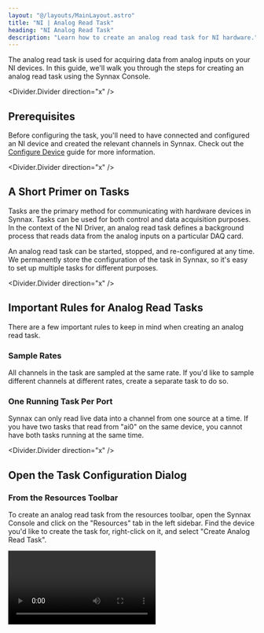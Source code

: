 ```yaml
---
layout: "@/layouts/MainLayout.astro"
title: "NI | Analog Read Task"
heading: "NI Analog Read Task"
description: "Learn how to create an analog read task for NI hardware."   
---
```


The analog read task is used for acquiring data from analog inputs on your NI devices. 
In this guide, we'll walk you through the steps for creating an analog read task using
the Synnax Console.

<Divider.Divider direction="x" />

## Prerequisites

Before configuring the task, you'll need to have connected and configured an NI device
and created the relevant channels in Synnax. Check out the 
[Configure Device](/reference/device-drivers/ni/configure-device) guide for more information.

<Divider.Divider direction="x" />

## A Short Primer on Tasks

Tasks are the primary method for communicating with hardware devices in Synnax. Tasks
can be used for both control and data acquisition purposes. In the context of the NI
Driver, an analog read task defines a background process that reads data from the 
analog inputs on a particular DAQ card.

An analog read task can be started, stopped, and re-configured at any time. We 
permanently store the configuration of the task in Synnax, so it's easy to set up 
multiple tasks for different purposes.

<Divider.Divider direction="x" />

## Important Rules for Analog Read Tasks

There are a few important rules to keep in mind when creating an analog read task.

### Sample Rates 

All channels in the task are sampled at the same rate. If you'd like to sample
different channels at different rates, create a separate task to do so.

### One Running Task Per Port

Synnax can only read live data into a channel from one source at a time. If you have two
tasks that read from "ai0" on the same device, you cannot have both tasks running at the same time.

<Divider.Divider direction="x" />

## Open the Task Configuration Dialog

### From the Resources Toolbar

To create an analog read task from the resources toolbar, open the Synnax Console and 
click on the "Resources" tab in the left sidebar. Find the device you'd like to create
the task for, right-click on it, and select "Create Analog Read Task".

<Video client:only="react" id="device-drivers/ni/analog-read-task/device-create-analog-read-task" />

### From the Command Palette

To create an analog read task from the command palette, open the Synnax Console and 
click on the Quick Search & Command Palette at the top. You can also open this palette with 
`Ctrl+Shift+P` on Windows/Linux and `Cmd+Shift+P` on macOS.

In command moe (enabled when the first character in the input is ">"), type
"NI". You'll see an option called "Create a New Analog Read Task". Select this
option to open the read task configuration dialog.

<Video client:only="react" id="device-drivers/ni/analog-read-task/palette-create-analog-read-task" />

### From The Layout Selector

To create an analog read task from the layout selector, click on the "+" button in the 
top right corner and select "NI Analog Read Task".

<Video client:only="react" id="device-drivers/ni/analog-read-task/layout-create-analog-read-task" />

<Divider.Divider direction="x" />

## Configuring the Task

### <StepText level="h3" step={1}>Select your NI Device</StepText>

The first step is to select the NI device you'd like to read data from. Use the dropdown
menu in the top left corner to do so.

<Video client:only="react" id="device-drivers/ni/analog-read-task/analog-read-task-select-device" />

### <StepText level="h3" step={2}>Add Channels to the Task</StepText>

Next, you'll need to add channels to read data from. Click on the "+" button in the
channels section. Then, click on the new channel in the list to configure it.

<Video client:only="react" id="device-drivers/ni/analog-read-task/analog-read-task-create-channel" />

### <StepText level="h3" step={3}>Configure Timing</StepText>

There are two parameters to control the timing of the task: the **sample rate** and the 
**stream rate**. The sample rate defines how many samples per second the task will read
from the device. The stream rate defines how often the task will stream data into Synnax.

For example, if you set the sample rate to 10 Hz and the stream rate to 1 Hz, Synnax will
read a batch of 10 samples every second, and then forward the entire batch to the server.

For very low rate tasks (&lt; 50Hz), we recommend setting the stream rate to the same value
as the sample rate. For higher rate tasks, lowering the stream rate can significantly 
improve performance. It's typically best to keep the stream rate below 50Hz unless you need
to quickly process incoming data in real-time.

<Image client:only="react" id="device-drivers/ni/analog-read-task/analog-read-task-timing" />

### <StepText level="h3" step={4}>Enable/Disable Data Saving</StepText>

Data saving defines whether acquired data will be permanently stored in Synnax. When
enabled, Synnax will both stream and store data. When disabled, Synnax will only
stream data for real-time visualization. Historical data will not be available for review.

### <StepText level="h3" step={6}>Configure and Start the Task</StepText>

Once you'd added all of the channels you need and have configured sampling rates, hit
the "Configure" button. If there are no errors, Synnax will acknowledge the configured 
task and enable the "Play" button in the dialog. Click this button to start the task.

<Divider.Divider direction="x" />